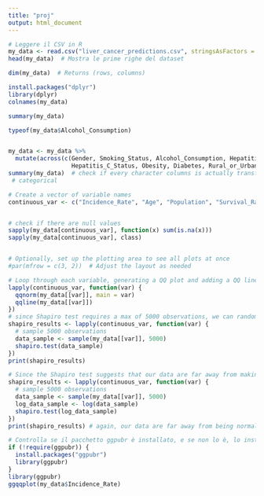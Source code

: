 ```yaml
---
title: "proj"
output: html_document
---
```


```r

# Leggere il CSV in R
my_data <- read.csv("liver_cancer_predictions.csv", stringsAsFactors = FALSE)
head(my_data)  # Mostra le prime righe del dataset

dim(my_data)  # Returns (rows, columns)

```
```r
install.packages("dplyr")
library(dplyr)
colnames(my_data)

summary(my_data)

typeof(my_data$Alcohol_Consumption)


my_data <- my_data %>%
  mutate(across(c(Gender, Smoking_Status, Alcohol_Consumption, Hepatitis_B_Status, 
                  Hepatitis_C_Status, Obesity, Diabetes, Rural_or_Urban, Seafood_Consumption, Herbal_Medicine_Use, Healthcare_Access, Screening_Availability, Treatment_Availability, Liver_Transplant_Access, Ethnicity, Preventive_Care, Prediction), factor))
summary(my_data)  # check if every character columns is actually transformed into                         
 # categorical


```
```r


# Create a vector of variable names
continuous_var <- c("Incidence_Rate", "Age", "Population", "Survival_Rate", "Cost_of_Treatment")


# check if there are null values
sapply(my_data[continuous_var], function(x) sum(is.na(x)))
sapply(my_data[continuous_var], class)


# Optionally, set up the plotting area to see all plots at once
#par(mfrow = c(3, 2))  # Adjust the layout as needed

# Loop through each variable, generating a QQ plot and adding a QQ line
lapply(continuous_var, function(var) {
  qqnorm(my_data[[var]], main = var)
  qqline(my_data[[var]])
})
# since Shapiro test requires a max of 5000 observations, we can randomly sample them
shapiro_results <- lapply(continuous_var, function(var) {
  # sample 5000 observations
  data_sample <- sample(my_data[[var]], 5000)
  shapiro.test(data_sample)
})
print(shapiro_results)

```
```r
# Since the Shapiro test suggests that our data are far away from making us accept Ho: data are normally distributed, let's try computing the log:
shapiro_results <- lapply(continuous_var, function(var) {
  # sample 5000 observations
  data_sample <- sample(my_data[[var]], 5000)
  log_data_sample <- log(data_sample) 
  shapiro.test(log_data_sample)
})
print(shapiro_results) # again, our data are far away from being normal
```

```r
# Controlla se il pacchetto ggpubr è installato, e se non lo è, lo installa
if (!require(ggpubr)) {
  install.packages("ggpubr")
  library(ggpubr)
}
library(ggpubr)
ggqqplot(my_data$Incidence_Rate)

```

```r



```

